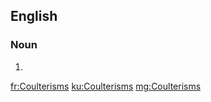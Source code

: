 ==English==

===Noun===
{{head|en|plural}}

# {{plural of|Coulterism|lang=en}}

[[fr:Coulterisms]]
[[ku:Coulterisms]]
[[mg:Coulterisms]]